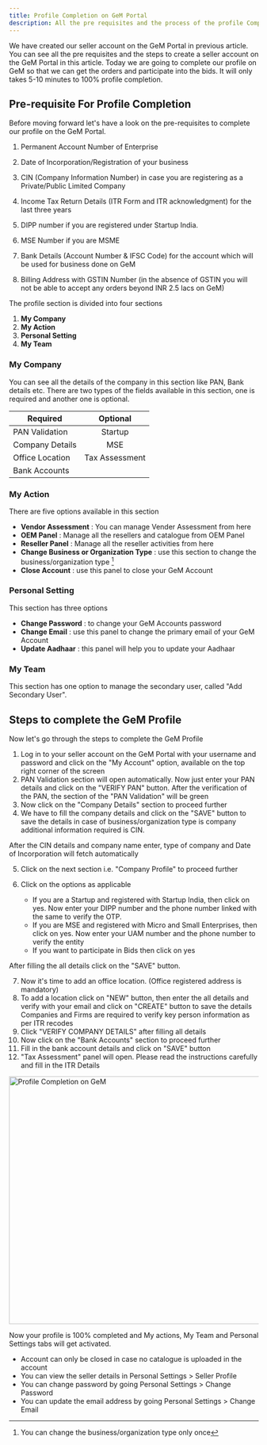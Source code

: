 ```yaml
---
title: Profile Completion on GeM Portal
description: All the pre requisites and the process of the profile Completion on GeM Portal
---
```


We have created our seller account on the GeM Portal in previous article. You can see all the pre requisites and the steps to create a seller account on the GeM Portal in <Link href="/gem-registration">this article</Link>.
Today we are going to complete our profile on GeM so that we can get the orders and participate into the bids. It will only takes 5-10 minutes to 100% profile completion.

## Pre-requisite For Profile Completion

Before moving forward let's have a look on the pre-requisites to complete our profile on the GeM Portal.

1. Permanent Account Number of Enterprise

2. Date of Incorporation/Registration of your business
3. CIN (Company Information Number) in case you are registering as a Private/Public Limited
   Company
4. Income Tax Return Details (ITR Form and ITR acknowledgment) for the last three years
5. DIPP number if you are registered under Startup India.
6. MSE Number if you are MSME
7. Bank Details (Account Number & IFSC Code) for the account which will be used for business
   done on GeM
8. Billing Address with GSTIN Number (in the absence of GSTIN you will not be able to accept
   any orders beyond INR 2.5 lacs on GeM)

The profile section is divided into four sections

1. **My Company**
2. **My Action**
3. **Personal Setting**
4. **My Team**

### My Company

You can see all the details of the company in this section like PAN, Bank details etc. There are two types of the fields available in this section, one is required and another one is optional.

| Required        |    Optional    |
| --------------- | :------------: |
| PAN Validation  |    Startup     |
| Company Details |      MSE       |
| Office Location | Tax Assessment |
| Bank Accounts   |

### My Action

There are five options available in this section

- **Vendor Assessment** : You can manage Vender Assessment from here
- **OEM Panel** : Manage all the resellers and catalogue from OEM Panel
- **Reseller Panel** : Manage all the reseller activities from here
- **Change Business or Organization Type** : use this section to change the business/organization type [^note]
- **Close Account** : use this panel to close your GeM Account

### Personal Setting

This section has three options

- **Change Password** : to change your GeM Accounts password
- **Change Email** : use this panel to change the primary email of your GeM Account
- **Update Aadhaar** : this panel will help you to update your Aadhaar

### My Team

This section has one option to manage the secondary user, called "Add Secondary User".

## Steps to complete the GeM Profile

Now let's go through the steps to complete the GeM Profile

1. Log in to your seller account on the GeM Portal with your username and password and click on the "My Account" option, available on the top right corner of the screen
2. PAN Validation section will open automatically. Now just enter your PAN details and click on the "VERIFY PAN" button. After the verification of the PAN, the section of the "PAN Validation" will be green
3. Now click on the "Company Details" section to proceed further
4. We have to fill the company details and click on the "SAVE" button to save the details
   in case of business/organization type is company additional information required is CIN.

After the CIN details and company name enter, type of company and Date of Incorporation will fetch automatically

5. Click on the next section i.e. "Company Profile" to proceed further 
6. Click on the options as applicable

    - If you are a Startup and registered with Startup India, then click on yes. Now enter your DIPP number and the phone number linked with the same to verify the OTP.
    - If you are MSE and registered with Micro and Small Enterprises, then click on yes. Now enter your UAM number and the phone number to verify the entity
    - If you want to participate in Bids then click on yes

After filling the all details click on the "SAVE" button.

7. Now it's time to add an office location. (Office registered address is mandatory)
8. To add a location click on "NEW" button, then enter the all details and verify with your email and click on "CREATE" button to save the details
Companies and Firms are required to verify key person information as per ITR recodes
9. Click "VERIFY COMPANY DETAILS" after filling all details
10. Now click on the "Bank Accounts" section to proceed further
11. Fill in the bank account details and click on "SAVE" button
12. "Tax Assessment" panel will open. Please read the instructions carefully and fill in the ITR Details

<Image 
src="https://res.cloudinary.com/dl3tfsbn5/image/upload/v1642685056/MY_PROFILE_nv8tqu.png"
alt = "Profile Completion on GeM"
width = "800"
height = "500"
/>

Now your profile is 100% completed and My actions, My Team and Personal Settings tabs will get activated.

- Account can only be closed in case no catalogue is uploaded in the account
- You can view the seller details in Personal Settings > Seller Profile
- You can change password by going Personal Settings > Change Password
- You can update the email address by going Personal Settings > Change Email

[^note]: You can change the business/organization type only once